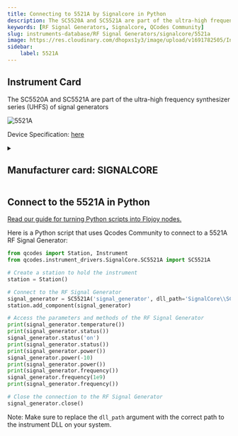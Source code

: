 ```yaml
---
title: Connecting to 5521A by Signalcore in Python
description: The SC5520A and SC5521A are part of the ultra-high frequency synthesizer series (UHFS) of signal generators
keywords: [RF Signal Generators, Signalcore, QCodes Community] 
slug: instruments-database/RF Signal Generators/signalcore/5521a 
image: https://res.cloudinary.com/dhopxs1y3/image/upload/v1691782505/Instruments/RF%20Signal%20Generator/5521A/5521A.png
sidebar:
    label: 5521A 
---
```



## Instrument Card

The SC5520A and SC5521A are part of the ultra-high frequency synthesizer series (UHFS) of signal generators


![5521A](https://res.cloudinary.com/dhopxs1y3/image/upload/v1691782505/Instruments/RF%20Signal%20Generator/5521A/5521A.png)

Device Specification: [here](/instruments-database/all-instruments)

<details style={{ marginTop: "15px"}}>
<summary><h2 style={{display:'inline'}}>Manufacturer card: SIGNALCORE</h2></summary>

![SIGNALCORE](https://res.cloudinary.com/dhopxs1y3/image/upload/v1692806208/Instruments/Vendor%20Logos/Signalcore.png)

Founded in 2009, SignalCore, Inc. is a privately held company based in Georgetown, Texas. SignalCore designs and manufactures high quality, instrument grade RF and microwave subsystems. We serve customers worldwide in the industries of measurement, communications, aerospace, defense, academia, and electronics manufacturing. Our extensive engineering knowledge and experience in the design and manufacturing of high performance RF and microwave solutions ensures that our products are of the highest quality and reliability in the industry.

- Headquarters: Georgetown, Texas
- Yearly Revenue (millions, USD): 2.4
- Vendor Website: [here](https://www.signalcore.com/)

</details>


<FeaturedInstrumentVideo category="RF_SIGNAL_GENERATORS" />

## Connect to the 5521A in Python

[Read our guide for turning Python scripts into Flojoy nodes.](https://docs.flojoy.ai/contribution/blocks/custom-flojoy-block/)



<Tabs>
<TabItem value="Flojoy" label="Flojoy" className="flojoy-instrument-tabs">

<SectionsCard category="RF_SIGNAL_GENERATORS" manufacturer="Signalcore"></SectionsCard>

</TabItem>
<TabItem value="QCodes Community" label="QCodes Community">

Here is a Python script that uses Qcodes Community to connect to a 5521A RF Signal Generator:

```python
from qcodes import Station, Instrument
from qcodes.instrument_drivers.SignalCore.SC5521A import SC5521A

# Create a station to hold the instrument
station = Station()

# Connect to the RF Signal Generator
signal_generator = SC5521A('signal_generator', dll_path='SignalCore\\SC5520A\\api\\c\\scipci\\x64\\sc5520a_uhfs.dll')
station.add_component(signal_generator)

# Access the parameters and methods of the RF Signal Generator
print(signal_generator.temperature())
print(signal_generator.status())
signal_generator.status('on')
print(signal_generator.status())
print(signal_generator.power())
signal_generator.power(-10)
print(signal_generator.power())
print(signal_generator.frequency())
signal_generator.frequency(1e9)
print(signal_generator.frequency())

# Close the connection to the RF Signal Generator
signal_generator.close()
```

Note: Make sure to replace the `dll_path` argument with the correct path to the instrument DLL on your system.

</TabItem>
</Tabs>